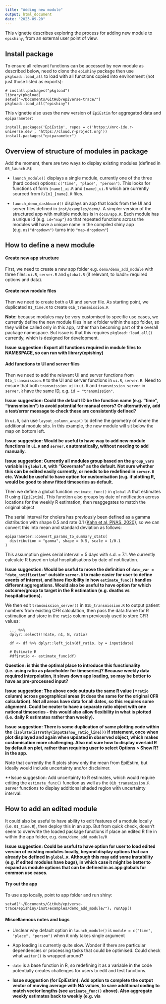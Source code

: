 ```yaml
---
title: "Adding new module"
output: html_document
date: "2023-09-20"
---
```


This vignette describes exploring the process for adding new module to `epishiny`, from an external user point of view.

## Install package

To ensure all relevant functions can be accessed by new module as described below, need to clone the `epishiny` package then use `pkgload::load_all` to load with all functions copied into environment (not just those listed as exports):
```
# install.packages("pkgload")
library(pkgload)
setwd("~/Documents/GitHub/epiverse-trace/")
pkgload::load_all("epishiny")
```

This vignette also uses the new version of `EpiEstim` for aggregated data and `epiparameter`:
```
install.packages('EpiEstim', repos = c('https://mrc-ide.r-universe.dev', 'https://cloud.r-project.org'))
install.packages("epiparameter")
```

## Overview of structure of modules in package

Add the moment, there are two ways to display existing modules (defined in `05_launch.R`):

- `launch_module()` displays a single module, currently one of the three (hard coded) options: `c("time", "place", "person")`. This looks for functions of form `[name]_ui.R` and `[name]_ui.R` which are currently sourced from `R/[n]_[name].R` files.

- `launch_demo_dashboard()` displays an app that loads from the UI and server files defined in `inst/examples/demo/`. A simpler version of the structured app with multiple modules is in `docs/app.R`. Each module has a unique id (e.g. `id="map"`) so that repeated functions across the modules will have a unique name in the compiled shiny app (e.g. `ns("dropdown")` turns into `"map-dropdown"`)

## How to define a new module

#### Create new app structure
First, we need to create a new app folder e.g. `demo/demo_add_module` with three files: `ui.R`, `server.R` and `global.R` (if relevant, to loadr= required options and data). 

#### Create new module files
Then we need to create both a UI and server file. As starting point, we duplicated `01_time.R` to create `01b_transmission.R`

**Note**: because modules may be very customised to specific use cases, we currently define the new module files in an `R` folder within the app folder, so they will be called only in this app, rather than becoming part of the overall package namespace. But issue is that this requires `pkgload::load_all()` currently, which is designed for development. 

**Issue suggestion: Export all functions required in module files to NAMESPACE, so can run with library(epishiny)**

#### Add functions to UI and server files
Then we need to add the relevant UI and server functions from `01b_transmission.R` to the UI and server functions in `ui.R`, `server.R`. Need to ensure that both `transmission_ui` in `ui.R` and `transmission_server` in `server.R` have the same ID, e.g. `id = "transmission"`.

**Issue suggestion: Could the default ID be the function name (e.g. "time", "transmission") to avoid potential for manual errors? Or alternatively, add a test/error message to check these are consistently defined?**

In `ui.R`, can use `layout_column_wrap()` to define the geometry of where the additional module sits. In this example, the new module will sit below the map on bottom left.

**Issue suggestion: Would be useful to have way to add new module functions in `ui.R` and `server.R` automatically, without needing to add manually.**

**Issue suggestion: Currently all modules group based on the `group_vars` variable in `global.R`, with "Governate" as the default. Not sure whether this can be edited easily currently, or needs to be redefined in `server.R` etc. Would be useful to have option for customisation (e.g. if plotting R, would be good to show fitted timeseries as default.**

Then we define a global function `estimate_func()` in `global.R` that estimates R using `{EpiEstim}`. This function also groups by date of notification across locations for the weekly R estimation, then reaggegates to match the original object

The serial interval for cholera has previously been defined as a gamma distribution with shape 0.5 and rate 0.1 ([Kahn et al, PNAS, 2020](https://www.pnas.org/doi/10.1073/pnas.1913052117)), so we can convert this into mean and standard deviation as follows:

```
epiparameter::convert_params_to_summary_stats(
  distribution = "gamma", shape = 0.5, scale = 1/0.1
)
```
This assumption gives serial interval = 5 days with s.d. = 7.1. We currently calculate R based on total hospitalisations by date of notification.

**Issue suggestion: Would be useful to move the definition of `date_var = "date_notification"` outside `server.R` to make easier for user to define events of interest, and have flexibility in how `estimate_func()` handles different aggregations. Would also be useful to have option for which outcome/group to target in the R estimation (e.g. deaths vs hospitalisations).**

We then edit `transmission_server()` in `01b_transmission.R` to output patient numbers from existing CFR calculation, then pass the data.frame for R estimation and store in the `ratio` column previously used to store CFR values:
```
  ... %>%
  dplyr::select(!!date, n1, N, ratio)
  
  df <- df %>% dplyr::left_join(df_ratio, by = input$date)

  # Estimate R
  #df$ratio <- estimate_func(df)
```
**Question: is this the optimal place to introduce this functionality (i.e. using ratio as placeholder for timeseries)? Because weekly data required interpolation, it slows down app loading, so may be better to have as pre-processed input?**

**Issue suggestion: The above code outputs the same R value (=`ratio` column) across geographical areas (it does the same for the original CFR calculation). Not all areas have data for all dates, so this requires some alignment. Could be neater to have a separate ratio object with one national timeseries - this would also allow flexibility in what is plotted (i.e. daily R estimates rather than weekly).**

**Issue suggestion: There is some duplication of same plotting code within the `(isolate(isTruthy(input$show_ratio_line)))` if statement, once when plot displayed and again when updated in observed object, which makes customisation more challenging. Also not sure how to display overlaid R by default on plot, rather than requiring user to select Options > Show R? in the app.**

Note that currently the R plots show only the mean from EpiEstim, but ideally would include uncertainty and/or disclaimer.

**Issue suggestion: Add uncertainty to R estimates, which would require editing the `estimate_func()` function as well as the `01b_transmission.R` server functions to display additional shaded region with uncertainty interval.

## How to add an edited module

It could also be useful to have ability to edit features of a module locally (i.e. `01_time.R`), then deploy this in an app. But from quick check, doesn't seem to overwrite the loaded package functions if place an edited R file in within the app folder, e.g. `demo/demo_add_module/R`

**Issue suggestion: Could be useful to have option for user to load edited version of existing modules locally, beyond display options that can already be defined in `global.R`. Although this may add some instability (e.g. if edited modules have bugs), in which case it might be better to expand as module options that can be defined in as app globals for common use cases.**

#### Try out the app

To use app locally, point to app folder and run shiny:
```
setwd("~/Documents/GitHub/epiverse-trace/epishiny/inst/examples/demo_add_module/"); runApp()
```

#### Miscellaenous notes and bugs

- Unclear why default option in `launch_module()` is `module = c("time", "place", "person")` when it only takes single argument

- App loading is currently quite slow. Wonder if there are particular dependencies or processing tasks that could be optimised. Could check what `waiter()` is wrapped around?

- `date` is a base function in R, so redefining it as a variable in the code potentially creates challenges for users to edit and test functions.

- **Issue suggestion (for EpiEstim): Add option to complete the output vector of moving average with NA values, to save additional coding to match vector lengths (see `estimate_func()` above). Also aggregate weekly estimates back to weekly (e.g. via**

